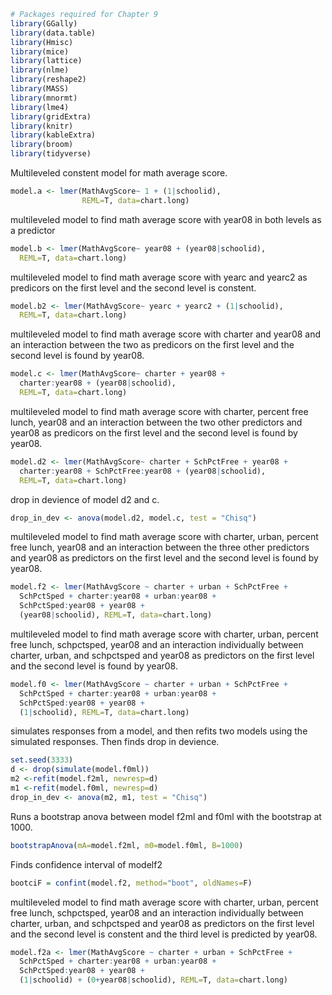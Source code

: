 ```R
# Packages required for Chapter 9
library(GGally)
library(data.table)
library(Hmisc)
library(mice)
library(lattice)
library(nlme)
library(reshape2)
library(MASS)
library(mnormt)
library(lme4)
library(gridExtra) 
library(knitr)
library(kableExtra)
library(broom)
library(tidyverse)
```


Multileveled constent model for math average score.
```R
model.a <- lmer(MathAvgScore~ 1 + (1|schoolid), 
                REML=T, data=chart.long)
```


multileveled model to find math average score with year08 in both levels as a predictor
```R
model.b <- lmer(MathAvgScore~ year08 + (year08|schoolid), 
  REML=T, data=chart.long)
```


multileveled model to find math average score with yearc and yearc2 as predicors on the first level and the second level is constent.
```R
model.b2 <- lmer(MathAvgScore~ yearc + yearc2 + (1|schoolid), 
  REML=T, data=chart.long)
```



multileveled model to find math average score with charter and year08 and an interaction between the two as predicors on the first level and the second level is found by year08.
```R
model.c <- lmer(MathAvgScore~ charter + year08 + 
  charter:year08 + (year08|schoolid), 
  REML=T, data=chart.long)
```


multileveled model to find math average score with charter, percent free lunch, year08 and an interaction between the two other predictors and year08 as predicors on the first level and the second level is found by year08.
```R
model.d2 <- lmer(MathAvgScore~ charter + SchPctFree + year08 + 
  charter:year08 + SchPctFree:year08 + (year08|schoolid),
  REML=T, data=chart.long)
```


drop in devience of model d2 and c.
```R
drop_in_dev <- anova(model.d2, model.c, test = "Chisq")

```

multileveled model to find math average score with charter, urban, percent free lunch, year08 and an interaction between the three other predictors and year08 as predictors on the first level and the second level is found by year08.
```R
model.f2 <- lmer(MathAvgScore ~ charter + urban + SchPctFree + 
  SchPctSped + charter:year08 + urban:year08 + 
  SchPctSped:year08 + year08 +
  (year08|schoolid), REML=T, data=chart.long)
```


multileveled model to find math average score with charter, urban, percent free lunch, schpctsped, year08 and an interaction individually between charter,  urban, and schpctsped and year08 as predictors on the first level and the second level is found by year08.
```R
model.f0 <- lmer(MathAvgScore ~ charter + urban + SchPctFree + 
  SchPctSped + charter:year08 + urban:year08 + 
  SchPctSped:year08 + year08 +
  (1|schoolid), REML=T, data=chart.long)
```


 simulates responses from a model, and then refits two models using the simulated responses. Then finds drop in devience.
```R
set.seed(3333)
d <- drop(simulate(model.f0ml))
m2 <-refit(model.f2ml, newresp=d)
m1 <-refit(model.f0ml, newresp=d)
drop_in_dev <- anova(m2, m1, test = "Chisq")
```

Runs a bootstrap anova between model f2ml and f0ml with the bootstrap at 1000.
```R
bootstrapAnova(mA=model.f2ml, m0=model.f0ml, B=1000)

```


Finds confidence interval of modelf2
```R
bootciF = confint(model.f2, method="boot", oldNames=F)
```


multileveled model to find math average score with charter, urban, percent free lunch, schpctsped, year08 and an interaction individually between charter,  urban, and schpctsped and year08 as predictors on the first level and the second level is constent and the third level is predicted by year08.
```r
model.f2a <- lmer(MathAvgScore ~ charter + urban + SchPctFree +
  SchPctSped + charter:year08 + urban:year08 +
  SchPctSped:year08 + year08 +
  (1|schoolid) + (0+year08|schoolid), REML=T, data=chart.long)
```
